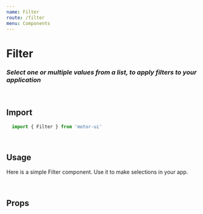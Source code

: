 ```yaml
---
name: Filter
route: /filter
menu: Components
---
```


<h1 style={{ margin: '0px' }}>Filter</h1>
<h3 style={{ margin: '0px' }}><em>Select one or multiple values from a list, to apply filters to your application</em></h3>

<br />

## Import

```javascript
  import { Filter } from 'motor-ui'
```

<br />

## Usage

Here is a simple Filter component. Use it to make selections in your app.


<Playground>
    <div style={{width: "200px"}}>
    <Motor theme={night}>
    <Filter
        config={config}
        label='Province'
        dimension={['province']}
        size='small'
        width='100%'
    />
    </Motor>
    </div>
</Playground>

<br />


## Props

<Props of={Filter} />

<br />


